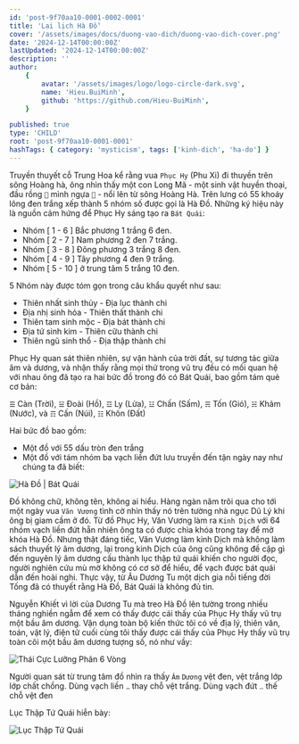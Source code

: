 ```yaml
---
id: 'post-9f70aa10-0001-0002-0001'
title: 'Lai lịch Hà Đồ'
cover: '/assets/images/docs/duong-vao-dich/duong-vao-dich-cover.png'
date: '2024-12-14T00:00:00Z'
lastUpdated: '2024-12-14T00:00:00Z'
description: ''
author:
    {
        avatar: '/assets/images/logo/logo-circle-dark.svg',
        name: 'Hieu.BuiMinh',
        github: 'https://github.com/Hieu-BuiMinh',
    }

published: true
type: 'CHILD'
root: 'post-9f70aa10-0001-0001'
hashTags: { category: 'mysticism', tags: ['kinh-dich', 'ha-do'] }
---
```


Truyền thuyết cỗ Trung Hoa kể rằng vua `Phục Hy` (Phu Xi) đi thuyền trên sông Hoàng hà, ông nhìn thấy một con Long Mã - một sinh vật huyền thoại, đầu rồng `🐲` mình ngựa `🐎` - nổi lên từ sông Hoàng Hà. Trên lưng có 55 khoáy lông đen trắng xếp thành 5 nhóm số được gọi là Hà Đồ. Những ký hiệu này là nguồn cảm hứng để Phục Hy sáng tạo ra `Bát Quái`:

<div className="text-foreground">

-   Nhóm [ 1 - 6 ] Bắc phương 1 trắng 6 đen.
-   Nhóm [ 2 - 7 ] Nam phương 2 đen 7 trắng.
-   Nhóm [ 3 - 8 ] Đông phương 3 trắng 8 đen.
-   Nhóm [ 4 - 9 ] Tây phương 4 đen 9 trắng.
-   Nhóm [ 5 - 10 ] ở trung tâm 5 trắng 10 đen.

</div>

5 Nhóm này được tóm gọn trong câu khẩu quyết như sau:

<div className="text-foreground">

-   Thiên nhất sinh thủy - Địa lục thành chi
-   Địa nhị sinh hỏa - Thiên thất thành chi
-   Thiên tam sinh mộc - Địa bát thành chi
-   Địa tứ sinh kim - Thiên cữu thành chi
-   Thiên ngũ sinh thổ - Địa thập thành chi

</div>

Phục Hy quan sát thiên nhiên, sự vận hành của trời đất, sự tương tác giữa âm và dương, và nhận thấy rằng mọi thứ trong vũ trụ đều có mối quan hệ với nhau ông đã tạo ra hai bức đồ trong đó có Bát Quái, bao gồm tám quẻ cơ bản:

`☰` Càn (Trời), `☱` Đoài (Hồ), `☲` Ly (Lửa), `☳` Chấn (Sấm), `☴` Tốn (Gió), `☵` Khảm (Nước), và `☶` Cấn (Núi), `☷` Khôn (Đất)

Hai bức đồ bao gồm:

-   Một đồ với 55 dấu tròn đen trắng
-   Một đồ với tám nhóm ba vạch liền đứt lưu truyền đến tận ngày nay như chúng ta đã biết:

<Image
	imageClassName="object-contain"
	src="/assets/images/docs/duong-vao-dich/ha-do-bat-quai.svg"
	alt="Hà Đồ | Bát Quái"
/>

Đồ không chữ, không tên, không ai hiểu. Hàng ngàn năm trôi qua cho tới một ngày vua `Văn Vương` tình cờ nhìn thấy nó trên tường nhà ngục Dũ Lý khi ông bị giam cầm ở đó. Từ đồ Phục Hy, Văn Vương làm ra `Kinh Dịch` với 64 nhóm vạch liền đứt hẵn nhiên ông ta có được chìa khóa trong tay để mở khóa Hà Đồ. Nhưng thật đáng tiếc, Văn Vương làm kinh Dịch mà không làm sách thuyết lý âm dương, lại trong kinh Dịch của ông cũng không đề cập gì đến nguyên lý âm dương cấu thành lục thập tứ quái khiến cho người đọc, người nghiên cứu mù mờ không có cơ sở để hiểu, để vạch được bát quái dẫn đến hoài nghi. Thực vậy, từ Âu Dương Tu một dịch gia nỗi tiếng đời Tống đã có thuyết rằng Hà Đồ, Bát Quái là không đủ tin.

Nguyễn Khiết vì lời của Dương Tu mà treo Hà Đồ lên tường trong nhiều tháng nghiền ngẫm để xem có thấy được cái thấy của Phục Hy thấy vũ trụ một bầu âm dương. Vận dụng toàn bộ kiến thức tôi có về địa lý, thiên văn, toán, vật lý, điện tử cuối cùng tôi thấy được cái thấy của Phục Hy thấy vũ trụ toàn cõi một bầu âm dương tượng số, nó như vầy:

<Image src="/assets/images/docs/duong-vao-dich/thai-cuc-luong-phan-6-vong.svg" alt="Thái Cực Lưỡng Phân 6 Vòng" />

Người quan sát từ trung tâm đồ nhìn ra thấy `Âm` `Dương` vệt đen, vệt trắng lớp lớp chất chồng. Dùng vạch liền `⚊` thay chỗ vệt trắng. Dùng vạch đứt `⚋` thế chỗ vệt đen

Lục Thập Tứ Quái hiễn bày:

<Image
	imageClassName="object-contain"
	src="/assets/images/docs/duong-vao-dich/luc-thap-tu-quai.svg"
	alt="Lục Thập Tứ Quái"
/>

